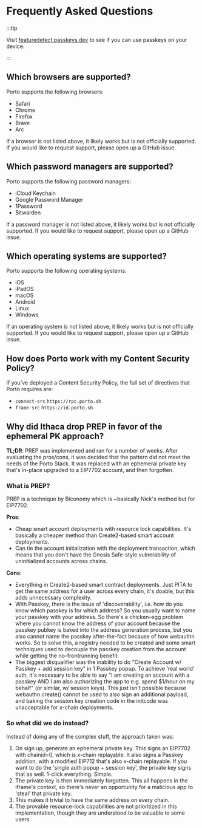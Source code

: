# Frequently Asked Questions

:::tip

Visit [featuredetect.passkeys.dev](https://featuredetect.passkeys.dev)
to see if you can use passkeys on your device.

:::

## Which browsers are supported?

Porto supports the following browsers:

- Safari
- Chrome
- Firefox
- Brave
- Arc

If a browser is not listed above, it likely works but is not officially supported.
If you would like to request support, please open up a GitHub issue.

## Which password managers are supported?

Porto supports the following password managers:

- iCloud Keychain
- Google Password Manager
- 1Password
- Bitwarden

If a password manager is not listed above, it likely works but is not officially supported.
If you would like to request support, please open up a GitHub issue.

## Which operating systems are supported?

Porto supports the following operating systems:

- iOS
- iPadOS
- macOS
- Android
- Linux
- Windows

If an operating system is not listed above, it likely works but is not officially supported.
If you would like to request support, please open up a GitHub issue.

## How does Porto work with my Content Security Policy?

If you’ve deployed a Content Security Policy, the full set of directives that Porto requires are:

- `connect-src` `https://rpc.porto.sh`
- `frame-src` `https://id.porto.sh`

## Why did Ithaca drop PREP in favor of the ephemeral PK approach?

**TL;DR**: PREP was implemented and ran for a number of weeks. After evaluating the pros/cons, it was decided that the pattern did not meet the needs of the Porto Stack. It was replaced with an ephemeral private key that's in-place upgraded to a EIP7702 account, and then forgotten.

### What is PREP?

PREP is a technique by Biconomy which is ~basically Nick's method but for EIP7702.

**Pros**:

- Cheap smart account deployments with resource lock capabilities. It's basically a cheaper method than Create2-based smart account deployments.
- Can tie the account initialization with the deployment transaction, which means that you don't have the Gnosis Safe-style vulnerability of uninitialized accounts across chains.

**Cons**:

- Everything in Create2-based smart contract deployments. Just PITA to get the same address for a user across every chain, it's doable, but this adds unnecessary complexity.
- With Passkey, there is the issue of 'discoverability', i.e. how do you know which passkey is for which address? So you usually want to name your passkey with your address. So there's a chicken-egg problem where you cannot know the address of your account because the passkey pubkey is baked into the address generation process, but you also cannot name the passkey after-the-fact because of how webauthn works. So to solve this, a registry needed to be created and some smart techniques used to decouple the passkey creation from the account while getting the no-frontrunning benefit.
- The biggest disqualifier was the inability to do "Create Account w/ Passkey + add session key" in 1 Passkey popup. To achieve 'real world' auth, it's necessary to be able to say "I am creating an account with a passkey AND I am also authorizing the app to e.g. spend $1/hour on my behalf" (or similar, w/ session keys). This just isn't possible because webauthn.create() cannot be used to also sign an additional payload, and baking the session key creation code in the initcode was unacceptable for x-chain deployments.

### So what did we do instead?

Instead of doing any of the complex stuff, the approach taken was:

1. On sign up, generate an ephemeral private key. This signs an EIP7702 with chainid=0, which is x-chain replayable. It also signs a Passkey addition, with a modified EIP712 that's also x-chain replayable. If you want to do the 'single auth popup + session key', the private key signs that as well. 1-click everything. Simple.
2. The private key is then immediately forgotten. This all happens in the iframe's context, so there's never an opportunity for a malicious app to 'steal' that private key.
3. This makes it trivial to have the same address on every chain.
4. The provable resource-lock capabilities are not prioritized in this implementation, though they are understood to be valuable to some users.

